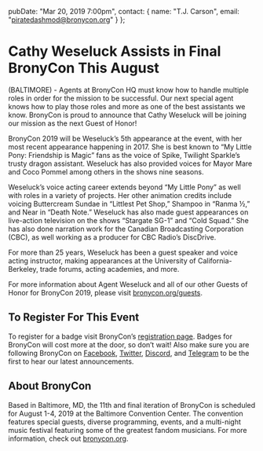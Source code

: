   pubDate: "Mar 20, 2019 7:00pm",
  contact: {
    name: "T.J. Carson",
    email: "piratedashmod@bronycon.org"
  }
};

# Cathy Weseluck Assists in Final BronyCon This August

(BALTIMORE) - Agents at BronyCon HQ must know how to handle multiple roles in order for the mission to be successful. Our next special agent knows how to play those roles and more as one of the best assistants we know. BronyCon is proud to announce that Cathy Weseluck will be joining our mission as the next Guest of Honor!

BronyCon 2019 will be Weseluck’s 5th appearance at the event, with her most recent appearance happening in 2017. She is best known to “My Little Pony: Friendship is Magic” fans as the voice of Spike, Twilight Sparkle’s trusty dragon assistant. Weseluck has also provided voices for Mayor Mare and Coco Pommel among others in the shows nine seasons.

Weseluck’s voice acting career extends beyond “My Little Pony” as well with roles in a variety of projects. Her other animation credits include voicing Buttercream Sundae in “Littlest Pet Shop,” Shampoo in “Ranma ½,” and Near in “Death Note.” Weseluck has also made guest appearances on live-action television on the shows “Stargate SG-1” and “Cold Squad.” She has also done narration work for the Canadian Broadcasting Corporation (CBC), as well working as a producer for CBC Radio’s DiscDrive.

For more than 25 years, Weseluck has been a guest speaker and voice acting instructor, making appearances at the University of California-Berkeley, trade forums, acting academies, and more.

For more information about Agent Weseluck and all of our other Guests of Honor for BronyCon 2019, please visit [bronycon.org/guests](https://bronycon.org/guests).

## To Register For This Event

To register for a badge visit BronyCon’s [registration page](http://bronycon.org#register). Badges for BronyCon will cost more at the door, so don’t wait! Also make sure you are following BronyCon on [Facebook](https://www.facebook.com/BronyCon), [Twitter](https://twitter.com/bronycon), [Discord](https://twitter.com/bronycon), and [Telegram](https://t.me/BronyCon) to be the first to hear our latest announcements.

## About BronyCon

Based in Baltimore, MD, the 11th and final iteration of BronyCon is scheduled for August 1-4, 2019 at the Baltimore Convention Center. The convention features special guests, diverse programming, events, and a multi-night music festival featuring some of the greatest fandom musicians. For more information, check out [bronycon.org](https://bronycon.org).
